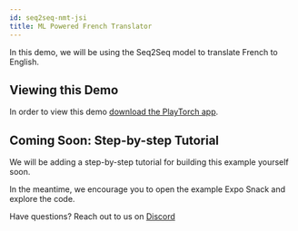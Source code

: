 ```yaml
---
id: seq2seq-nmt-jsi
title: ML Powered French Translator
---
```



<div className="tutorial-page">

In this demo, we will be using the Seq2Seq model to translate French to English.

## Viewing this Demo

In order to view this demo [download the PlayTorch app](/docs/tutorials/get-started.mdx#download-the-playtorch-app).

<div className="margin-bottom--lg"><ExpoSnack snackId="@playtorch/seq2seqnmt" /></div>

## Coming Soon: Step-by-step Tutorial

We will be adding a step-by-step tutorial for building this example yourself soon.

In the meantime, we encourage you to open the example Expo Snack and explore the code.

Have questions? Reach out to us on <a href={ExternalLinks.DISCORD}>Discord</a>

</div>
